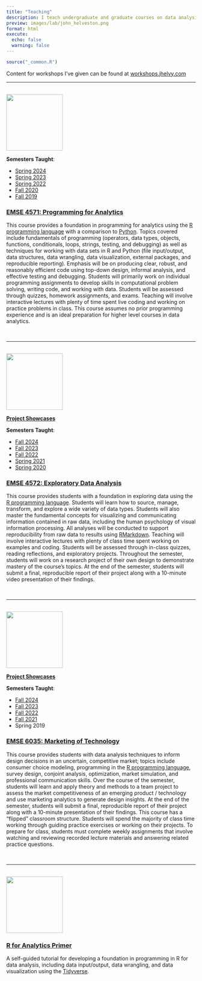 ```yaml
---
title: "Teaching"
description: I teach undergraduate and graduate courses on data analysis in R in the [Department of Engineering Management and Systems Engineering](http://emse.seas.gwu.edu/) at The George Washington University.
preview: images/lab/john_helveston.png
format: html 
execute: 
  echo: false
  warning: false
---
```


```r
source("_common.R")
```

Content for workshops I've given can be found at [workshops.jhelvy.com](https://workshops.jhelvy.com/)

<hr>

::: {.grid}

::: {.g-col-3}

<br><img src="images/hex/p4a.png" width="150px">

**Semesters Taught**:

- [Spring 2024](https://p4a.seas.gwu.edu/2024-Spring/)
- [Spring 2023](https://p4a.seas.gwu.edu/2023-Spring/)
- [Spring 2022](https://p4a.seas.gwu.edu/2022-Spring/)
- [Fall 2020](https://p4a.seas.gwu.edu/2020-Fall/)
- [Fall 2019](https://p4a.seas.gwu.edu/2019-Fall/)

:::

::: {.g-col-9}

### [EMSE 4571: Programming for Analytics](https://p4a.seas.gwu.edu/)

This course provides a foundation in programming for analytics using the [R programming language](https://www.r-project.org/) with a comparison to [Python](https://www.python.org/). Topics covered include fundamentals of programming (operators, data types, objects, functions, conditionals, loops, strings, testing, and debugging) as well as techniques for working with data sets in R and Python (file input/output, data structures, data wrangling, data visualization, external packages, and reproducible reporting). Emphasis will be on producing clear, robust, and reasonably efficient code using top-down design, informal analysis, and effective testing and debugging. Students will primarily work on individual programming assignments to develop skills in computational problem solving, writing code, and working with data. Students will be assessed through quizzes, homework assignments, and exams. Teaching will involve interactive lectures with plenty of time spent live coding and working on practice problems in class. This course assumes no prior programming experience and is an ideal preparation for higher level courses in data analytics.

:::

:::

<br><hr>

::: {.grid}

::: {.g-col-3}

<br><img src="images/hex/eda.png" width="150px">

[**Project Showcases**](https://eda.seas.gwu.edu/showcase)

**Semesters Taught**:

- [Fall 2024](https://eda.seas.gwu.edu/2024-Fall/)
- [Fall 2023](https://eda.seas.gwu.edu/2023-Fall/)
- [Fall 2022](https://eda.seas.gwu.edu/2022-Fall/)
- [Spring 2021](https://eda.seas.gwu.edu/2021-Spring/)
- [Spring 2020](https://eda.seas.gwu.edu/2020-Spring/) 

:::

::: {.g-col-9}

### [EMSE 4572: Exploratory Data Analysis](https://eda.seas.gwu.edu/)

This course provides students with a foundation in exploring data using the [R programming language](https://www.r-project.org/). Students will learn how to source, manage, transform, and explore a wide variety of data types. Students will also master the fundamental concepts for visualizing and communicating information contained in raw data, including the human psychology of visual information processing. All analyses will be conducted to support reproducibility from raw data to results using [RMarkdown](https://bookdown.org/yihui/rmarkdown/). Teaching will involve interactive lectures with plenty of class time spent working on examples and coding. Students will be assessed through in-class quizzes, reading reflections, and exploratory projects. Throughout the semester, students will work on a research project of their own design to demonstrate mastery of the course's topics. At the end of the semester, students will submit a final, reproducible report of their project along with a 10-minute video presentation of their findings.

:::

:::

<br><hr>

::: {.grid}

::: {.g-col-3}

<br><img src="images/hex/madd.png" width="150px">

[**Project Showcases**](https://madd.seas.gwu.edu/showcase)

**Semesters Taught**:

- [Fall 2024](https://madd.seas.gwu.edu/2024-Fall/)
- [Fall 2023](https://madd.seas.gwu.edu/2023-Fall/)
- [Fall 2022](https://madd.seas.gwu.edu/2022-Fall/)
- [Fall 2021](https://madd.seas.gwu.edu/2021-Fall/)
- Spring 2019

:::

::: {.g-col-9}

### [EMSE 6035: Marketing of Technology](https://madd.seas.gwu.edu/)

This course provides students with data analysis techniques to inform design decisions in an uncertain, competitive market; topics include consumer choice modeling, programming in the [R programming language](https://www.r-project.org/), survey design, conjoint analysis, optimization, market simulation, and professional communication skills. Over the course of the semester, students will learn and apply theory and methods to a team project to assess the market competitiveness of an emerging product / technology and use marketing analytics to generate design insights. At the end of the semester, students will submit a final, reproducible report of their project along with a 10-minute presentation of their findings. This course has a "flipped" classroom structure. Students will spend the majority of class time working through guiding practice exercises or working on their projects. To prepare for class, students must complete weekly assignments that involve watching and reviewing recorded lecture materials and answering related practice questions.

:::

:::

<br><hr>

::: {.grid}

::: {.g-col-3}

<br><img src="images/r4a.png" width="150px">

:::

::: {.g-col-9}

### [R for Analytics Primer](https://jhelvy.github.io/r4aPrimer/)

A self-guided tutorial for developing a foundation in programming in R for data analysis, including data input/output, data wrangling, and data visualization using the [Tidyverse](https://www.tidyverse.org/).

:::

:::
